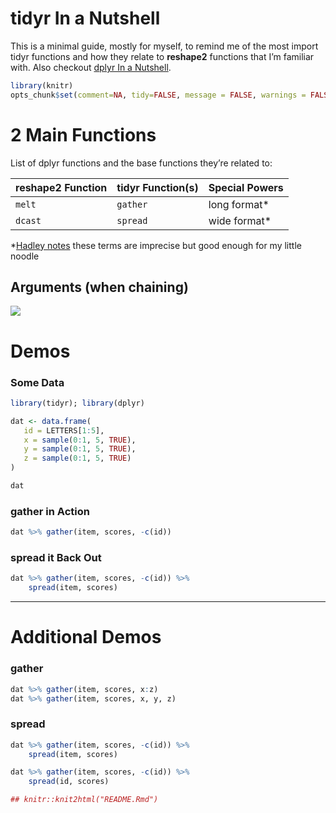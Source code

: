 tidyr In a Nutshell
===

This is a minimal guide, mostly for myself, to remind me of the most import tidyr functions and how they relate to **reshape2** functions that I'm familiar with. Also checkout [dplyr In a Nutshell](https://github.com/trinker/dplyr_in_a_nutshell).

```r
library(knitr)
opts_chunk$set(comment=NA, tidy=FALSE, message = FALSE, warnings = FALSE)
```

# 2  Main Functions

List of dplyr functions and the base functions they're related to:

reshape2 Function    | tidyr Function(s) | Special Powers
---------------------|-------------------|----------------------------
`melt`               |  `gather`         | long format\*
`dcast`              |  `spread`         | wide format\*


\*[Hadley notes](http://vita.had.co.nz/papers/tidy-data.pdf) these terms are imprecise but good enough for my little noodle

## Arguments (when chaining)

![](tidyr.png)


# Demos
### Some Data
```r
library(tidyr); library(dplyr)

dat <- data.frame(
   id = LETTERS[1:5],
   x = sample(0:1, 5, TRUE),
   y = sample(0:1, 5, TRUE),
   z = sample(0:1, 5, TRUE)
)

dat
```

### gather in Action

```r
dat %>% gather(item, scores, -c(id))
```

### spread it Back Out

```r
dat %>% gather(item, scores, -c(id)) %>%
    spread(item, scores)
```

---

# Additional Demos

### gather

```r
dat %>% gather(item, scores, x:z) 
dat %>% gather(item, scores, x, y, z) 
```

### spread

```r
dat %>% gather(item, scores, -c(id)) %>%
    spread(item, scores)

dat %>% gather(item, scores, -c(id)) %>%
    spread(id, scores)
```


```r
## knitr::knit2html("README.Rmd")
```
